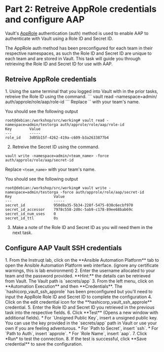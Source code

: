 # Part 2: Retreive AppRole credentials and configure AAP

Vault's [AppRole](https://www.vaultproject.io/docs/auth/approle) authentication (auth) method is used to enable AAP to authenticate with Vault using a Role ID and Secret ID.

The AppRole auth method has been preconfigured for each team in their respective namespaces, as such the Role ID and Secret ID are unique to each team and are stored in Vault. This task will guide you through retrieving the Role ID and Secret ID for use with AAP. 

## Retreive AppRole credentials

<Task id="read_aap_creds">
1. Using the same terminal that you logged into Vault with in the prior tasks, retreive the Role ID using the command. 
```
vault read -namespace=admin/<team_name> auth/approle/role/aap/role-id
```
Replace `<team_name>` with your team's name.

You should see the following output
```
root@debian:/workshop/src/working# vault read -namespace=admin/testorga auth/approle/role/aap/role-id
Key        Value
---        -----
role_id    3d05b15f-4262-419a-c609-b3a2633877b4
```
2. Retreive the Secret ID using the command. 
```
vault write -namespace=admin/<team_name> -force auth/approle/role/aap/secret-id
```
Replace `<team_name>` with your team's name.

You should see the following output
```
root@debian:/workshop/src/working# vault write -namespace=admin/testorga -force auth/approle/role/aap/secret-id
Key                   Value
---                   -----
secret_id             950d8a35-5b34-228f-5475-030c6ecbf970
secret_id_accessor    7978c558-2d0c-5ab9-c178-89ee68bab69c
secret_id_num_uses    0
secret_id_ttl         0s
```
3. Make a note of the Role ID and Secret ID as you will need them in the next task.
</Task>

## Configure AAP Vault SSH credentials

<Task id="configure_aap_vault_creds">
1. From the Instruqt lab, click on the **Ansible Automation Platform** tab to open the Ansible Automation Platform web interface. (ignore any certificate warnings, this is lab environment)
2. Enter the username allocated to your team and the password provided. **Hint:** the details can be retrieved from Vault. The Vault path is `secrets/app`
3. From the left menu, click on **Automation Execution** and then **Credentials**. The `hashicorp_vault_ssh_approle` has been preconfigured but you'll need to input the AppRole Role ID and Secret ID to complete the configuration
4. Click on the edit credential icon for the **hashicorp_vault_ssh_approle** credential.
5. Enter the Role ID and Secret ID you retrieved in the previous task into the respective fields.
6. Click **Test** (Opens a new window with additional fields).
    * For `Unsigned Public Key`, insert a unsigned public key. You can use the key provided in the `secrets/app` path in Vault or use your own if you are feeling adventurous.
    * For `Path to Secret`, insert `ssh`.
    * For `Path to Auth`, insert `approle`.
    * For `Role Name`, insert `aap`.
7. Click *Run* to test the connection.
8. If the test is successful, click **Save credential** to save the configuration.
</Task>